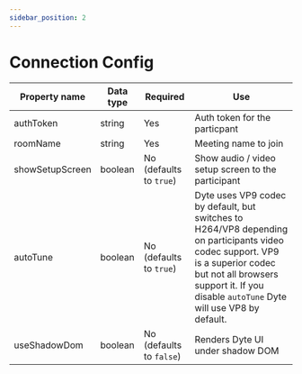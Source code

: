 ```yaml
---
sidebar_position: 2
---
```


# Connection Config

| Property name   | Data type | Required                 | Use                                                                                                                                                                                                                      |
| --------------- | --------- | ------------------------ | ------------------------------------------------------------------------------------------------------------------------------------------------------------------------------------------------------------------------ |
| authToken       | string    | Yes                      | Auth token for the particpant                                                                                                                                                                                            |
| roomName        | string    | Yes                      | Meeting name to join                                                                                                                                                                                                     |
| showSetupScreen | boolean   | No (defaults to `true`)  | Show audio / video setup screen to the participant                                                                                                                                                                       |
| autoTune        | boolean   | No (defaults to `true`)  | Dyte uses VP9 codec by default, but switches to H264/VP8 depending on participants video codec support. VP9 is a superior codec but not all browsers support it. If you disable `autoTune` Dyte will use VP8 by default. |
| useShadowDom    | boolean   | No (defaults to `false`) | Renders Dyte UI under shadow DOM                                                                                                                                                                                         |

